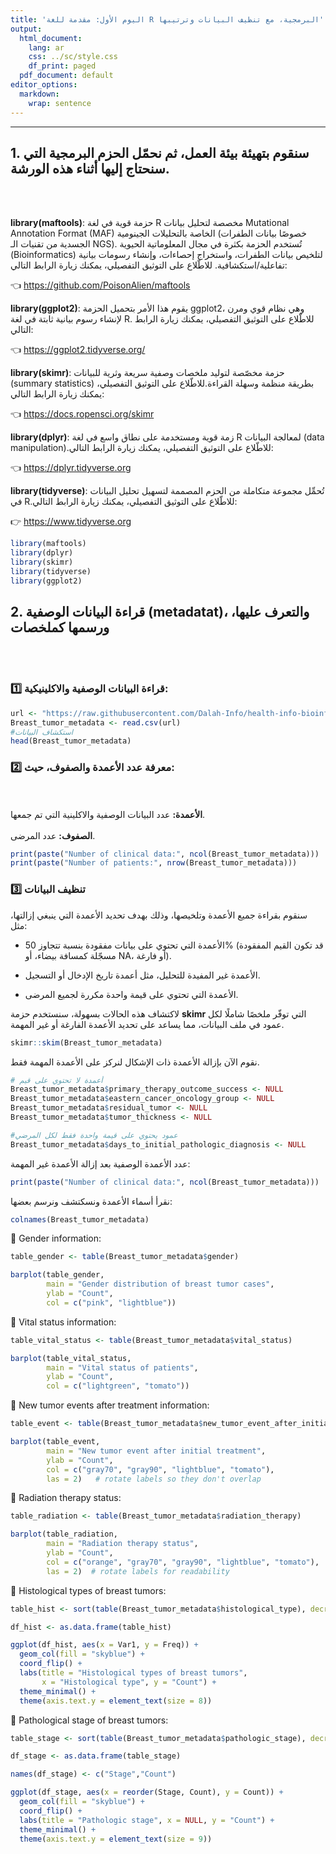 ```yaml
---
title: 'اليوم الأول: مقدمة للغة R البرمجية، مع تنظيف البيانات وترتيبها'
output:
  html_document:
    lang: ar
    css: ../sc/style.css
    df_print: paged
  pdf_document: default
editor_options:
  markdown:
    wrap: sentence
---
```


------------------------------------------------------------------------

## 1. سنقوم بتهيئة بيئة العمل، ثم نحمّل الحزم البرمجية التي سنحتاج إليها أثناء هذه الورشة.

<br><br>

**library(maftools)**: حزمة قوية في لغة R مخصصة لتحليل بيانات Mutational Annotation Format (MAF) الخاصة بالتحليلات الجينومية (خصوصًا بيانات الطفرات الجسدية من تقنيات الـ NGS).
تُستخدم الحزمة بكثرة في مجال المعلوماتية الحيوية (Bioinformatics) لتلخيص بيانات الطفرات، واستخراج إحصاءات، وإنشاء رسومات بيانية تفاعلية/استكشافية.
للاطّلاع على التوثيق التفصيلي، يمكنك زيارة الرابط التالي:

👈 <https://github.com/PoisonAlien/maftools>

**library(ggplot2)**: يقوم هذا الأمر بتحميل الحزمة ggplot2، وهي نظام قوي ومرن لإنشاء رسوم بيانية ثابتة في لغة R.
للاطّلاع على التوثيق التفصيلي، يمكنك زيارة الرابط التالي:

👈 <https://ggplot2.tidyverse.org/>

**library(skimr)**: حزمة مخصّصة لتوليد ملخصات وصفية سريعة وثرية للبيانات (summary statistics) بطريقة منظمة وسهلة القراءة.للاطّلاع على التوثيق التفصيلي، يمكنك زيارة الرابط التالي:

👈 <https://docs.ropensci.org/skimr>

**library(dplyr)**: زمة قوية ومستخدمة على نطاق واسع في لغة R لمعالجة البيانات (data manipulation).للاطّلاع على التوثيق التفصيلي، يمكنك زيارة الرابط التالي:

👈 <https://dplyr.tidyverse.org>

**library(tidyverse)**: تُحمِّل مجموعة متكاملة من الحزم المصممة لتسهيل تحليل البيانات في R.للاطّلاع على التوثيق التفصيلي، يمكنك زيارة الرابط التالي:

👉 <https://www.tidyverse.org>

```r
library(maftools)
library(dplyr)
library(skimr)
library(tidyverse)
library(ggplot2)
```

## 2. قراءة البيانات الوصفية (metadatat)، والتعرف عليها، ورسمها كملخصات

<br><br>

### 1️⃣ قراءة البيانات الوصفية والاكلينيكية:

```r
url <- "https://raw.githubusercontent.com/Dalah-Info/health-info-bioinformatics-r/refs/heads/main/metadata/breast_tumor_metadata.csv"
Breast_tumor_metadata <- read.csv(url)
#استكشاف البيانات
head(Breast_tumor_metadata)
```

### 2️⃣ معرفة عدد الأعمدة والصفوف، حيث:

<br><br> **الأعمدة:** عدد البيانات الوصفية والاكلينية التي تم جمعها.
<br><br> **الصفوف:** عدد المرضى.

```r

print(paste("Number of clinical data:", ncol(Breast_tumor_metadata)))
print(paste("Number of patients:", nrow(Breast_tumor_metadata)))
```

### 3️⃣ تنظيف البيانات

سنقوم بقراءة جميع الأعمدة وتلخيصها، وذلك بهدف تحديد الأعمدة التي ينبغي إزالتها، مثل:

-   الأعمدة التي تحتوي على بيانات مفقودة بنسبة تتجاوز 50% (قد تكون القيم المفقودة مسجّلة كمسافة بيضاء، أو NA، أو فارغة).

-   الأعمدة غير المفيدة للتحليل، مثل أعمدة تاريخ الإدخال أو التسجيل.

-   الأعمدة التي تحتوي على قيمة واحدة مكررة لجميع المرضى.

لاكتشاف هذه الحالات بسهولة، سنستخدم حزمة **skimr** التي توفّر ملخصًا شاملًا لكل عمود في ملف البيانات، مما يساعد على تحديد الأعمدة الفارغة أو غير المهمة.

```r

skimr::skim(Breast_tumor_metadata)

```

نقوم الآن بإزالة الأعمدة ذات الإشكال لنركز على الأعمدة المهمة فقط.

```r
# أعمدة لا تحتوي على قيم
Breast_tumor_metadata$primary_therapy_outcome_success <- NULL 
Breast_tumor_metadata$eastern_cancer_oncology_group <- NULL
Breast_tumor_metadata$residual_tumor <- NULL
Breast_tumor_metadata$tumor_thickness <- NULL

#عمود يحتوي على قيمة واحدة فقط لكل المرضي
Breast_tumor_metadata$days_to_initial_pathologic_diagnosis <- NULL

```

عدد الأعمدة الوصفية بعد إزالة الأعمدة غير المهمة:

```r

print(paste("Number of clinical data:", ncol(Breast_tumor_metadata)))
```

نقرأ أسماء الأعمدة ونسكتشف ونرسم بعضها:

```r

colnames(Breast_tumor_metadata)

```

🔵 Gender information:

```r

table_gender <- table(Breast_tumor_metadata$gender) 

barplot(table_gender,
        main = "Gender distribution of breast tumor cases",
        ylab = "Count",
        col = c("pink", "lightblue"))

```

🔵 Vital status information:

```r

table_vital_status <- table(Breast_tumor_metadata$vital_status) 

barplot(table_vital_status,
        main = "Vital status of patients",
        ylab = "Count",
        col = c("lightgreen", "tomato"))

```

🔵 New tumor events after treatment information:

```r

table_event <- table(Breast_tumor_metadata$new_tumor_event_after_initial_treatment)

barplot(table_event,
        main = "New tumor event after initial treatment",
        ylab = "Count",
        col = c("gray70", "gray90", "lightblue", "tomato"),
        las = 2)   # rotate labels so they don't overlap

```

🔵 Radiation therapy status:

```r

table_radiation <- table(Breast_tumor_metadata$radiation_therapy)

barplot(table_radiation,
        main = "Radiation therapy status",
        ylab = "Count",
        col = c("orange", "gray70", "gray90", "lightblue", "tomato"),
        las = 2)  # rotate labels for readability
```

🔵 Histological types of breast tumors:

```r

table_hist <- sort(table(Breast_tumor_metadata$histological_type), decreasing = TRUE)

df_hist <- as.data.frame(table_hist)

ggplot(df_hist, aes(x = Var1, y = Freq)) +
  geom_col(fill = "skyblue") +
  coord_flip() +
  labs(title = "Histological types of breast tumors",
       x = "Histological type", y = "Count") +
  theme_minimal() +
  theme(axis.text.y = element_text(size = 8))

```

🔵 Pathological stage of breast tumors:

```r

table_stage <- sort(table(Breast_tumor_metadata$pathologic_stage), decreasing = TRUE)

df_stage <- as.data.frame(table_stage)

names(df_stage) <- c("Stage","Count")

ggplot(df_stage, aes(x = reorder(Stage, Count), y = Count)) +
  geom_col(fill = "skyblue") +
  coord_flip() +
  labs(title = "Pathologic stage", x = NULL, y = "Count") +
  theme_minimal() +
  theme(axis.text.y = element_text(size = 9))

```
